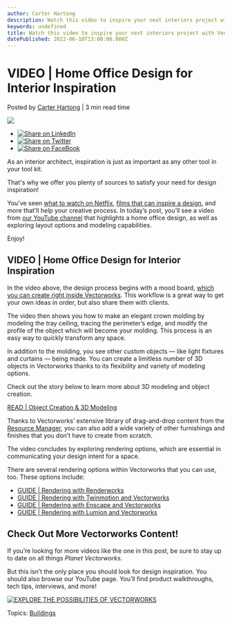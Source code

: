 ```yaml
---
author: Carter Hartong
description: Watch this video to inspire your next interiors project with Vectorworks Architect.
keywords: undefined
title: Watch this video to inspire your next interiors project with Vectorworks Architect. 
datePublished: 2022-06-10T13:00:00.000Z
---
```

  

# VIDEO | Home Office Design for Interior Inspiration

 Posted by [Carter Hartong](https://blog.vectorworks.net/author/carter-hartong) | 3 min read time 

![](https://blog.vectorworks.net/hubfs/Blog%20Images/220525_Home%20Office%20Inspo/Home%20Office_1.png) 

* [![Share on LinkedIn](https://2659751.fs1.hubspotusercontent-na1.net/hubfs/2659751/michaelDemo/share-LI.png)](http://www.linkedin.com/shareArticle?mini=true&url=https%3A%2F%2Fblog.vectorworks.net%2Fhome-office-design-video-with-vectorworks-architect)
* [![Share on Twitter](https://2659751.fs1.hubspotusercontent-na1.net/hubfs/2659751/michaelDemo/share-TW.png)](https://www.twitter.com/share?text=VIDEO%20|%20Home%20Office%20Design%20for%20Interior%20Inspiration&url=https%3A%2F%2Fblog.vectorworks.net%2Fhome-office-design-video-with-vectorworks-architect&via=PMGTweets)
* [![Share on FaceBook](https://2659751.fs1.hubspotusercontent-na1.net/hubfs/2659751/michaelDemo/share-FB.png)](https://www.facebook.com/sharer/sharer.php?u=https%3A%2F%2Fblog.vectorworks.net%2Fhome-office-design-video-with-vectorworks-architect)

As an interior architect, inspiration is just as important as any other tool in your tool kit.

That's why we offer you plenty of sources to satisfy your need for design inspiration!  

You’ve seen [what to watch on Netflix](../../../net/vectorworks/blog/netflix-shows-for-interior-designers.html), [films that can inspire a design](../../../net/vectorworks/blog/5-movies-interior-design.html), and more that’ll help your creative process. In today’s post, you’ll see a video from [our YouTube channel](https://www.youtube.com/user/vectorworks) that highlights a home office design, as well as exploring layout options and modeling capabilities.

Enjoy!

## VIDEO | Home Office Design for Interior Inspiration

In the video above, the design process begins with a mood board, [which you can create right inside Vectorworks](https://www.youtube.com/watch?v=LdEcBZTkylM). This workflow is a great way to get your own ideas in order, but also share them with clients.

The video then shows you how to make an elegant crown molding by modeling the tray ceiling, tracing the perimeter’s edge, and modify the profile of the object which will become your molding. This process is an easy way to quickly transform any space.

In addition to the molding, you see other custom objects — like light fixtures and curtains — being made. You can create a limitless number of 3D objects in Vectorworks thanks to its flexibility and variety of modeling options. 

Check out the story below to learn more about 3D modeling and object creation.

[READ | Object Creation & 3D Modeling](../../../net/vectorworks/blog/the-best-3d-modeling-for-interior-architecture.html)

Thanks to Vectorworks’ extensive library of drag-and-drop content from the [Resource Manager](https://app-help.vectorworks.net/2017/eng/VW2017%5FGuide/ResourceManager/Resource%5FManager.htm), you can also add a wide variety of other furnishings and finishes that you don’t have to create from scratch.

The video concludes by exploring rendering options, which are essential in communicating your design intent for a space.

There are several rendering options within Vectorworks that you can use, too. These options include:

* [GUIDE | Rendering with Renderworks](../../../net/vectorworks/blog/renderworks-renderings-powered-by-maxon.html)
* [GUIDE | Rendering with Twinmotion and Vectorworks](../../../net/vectorworks/blog/your-guide-to-rendering-with-twinmotion.html)
* [GUIDE | Rendering with Enscape and Vectorworks](../../../net/vectorworks/blog/your-guide-to-real-time-rendering-with-enscape.html)
* [GUIDE | Rendering with Lumion and Vectorworks](../../../net/vectorworks/blog/lumion-renderings-with-vectorworks.html)

## Check Out More Vectorworks Content!

If you’re looking for more videos like the one in this post, be sure to stay up to date on all things _Planet Vectorworks._ 

But this isn’t the only place you should look for design inspiration. You should also browse our YouTube page. You’ll find product walkthroughs, tech tips, interviews, and more!

[![EXPLORE THE POSSIBILITIES OF VECTORWORKS](https://no-cache.hubspot.com/cta/default/3018241/04dd7071-4d0b-4fbb-bfdb-9c96a0ad67b5.png)](https://cta-redirect.hubspot.com/cta/redirect/3018241/04dd7071-4d0b-4fbb-bfdb-9c96a0ad67b5) 

 Topics: [Buildings](https://blog.vectorworks.net/topic/buildings) 

  